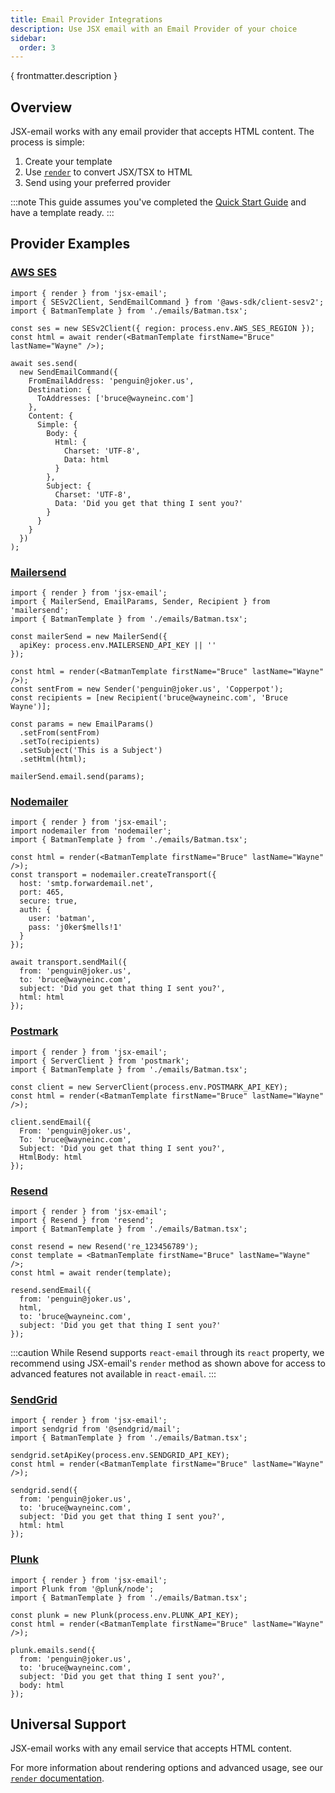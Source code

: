 ```yaml
---
title: Email Provider Integrations
description: Use JSX email with an Email Provider of your choice
sidebar:
  order: 3
---
```


<p>{ frontmatter.description }</p>

## Overview

JSX-email works with any email provider that accepts HTML content. The process is simple:
1. Create your template
2. Use [`render`](/core/render) to convert JSX/TSX to HTML
3. Send using your preferred provider

:::note
This guide assumes you've completed the [Quick Start Guide](/getting-started/quick-start) and have a template ready.
:::

## Provider Examples

### [AWS SES](https://aws.amazon.com/ses)

```tsx
import { render } from 'jsx-email';
import { SESv2Client, SendEmailCommand } from '@aws-sdk/client-sesv2';
import { BatmanTemplate } from './emails/Batman.tsx';

const ses = new SESv2Client({ region: process.env.AWS_SES_REGION });
const html = await render(<BatmanTemplate firstName="Bruce" lastName="Wayne" />);

await ses.send(
  new SendEmailCommand({
    FromEmailAddress: 'penguin@joker.us',
    Destination: {
      ToAddresses: ['bruce@wayneinc.com']
    },
    Content: {
      Simple: {
        Body: {
          Html: {
            Charset: 'UTF-8',
            Data: html
          }
        },
        Subject: {
          Charset: 'UTF-8',
          Data: 'Did you get that thing I sent you?'
        }
      }
    }
  })
);
```

### [Mailersend](https://www.mailersend.com)

```tsx
import { render } from 'jsx-email';
import { MailerSend, EmailParams, Sender, Recipient } from 'mailersend';
import { BatmanTemplate } from './emails/Batman.tsx';

const mailerSend = new MailerSend({
  apiKey: process.env.MAILERSEND_API_KEY || ''
});

const html = render(<BatmanTemplate firstName="Bruce" lastName="Wayne" />);
const sentFrom = new Sender('penguin@joker.us', 'Copperpot');
const recipients = [new Recipient('bruce@wayneinc.com', 'Bruce Wayne')];

const params = new EmailParams()
  .setFrom(sentFrom)
  .setTo(recipients)
  .setSubject('This is a Subject')
  .setHtml(html);

mailerSend.email.send(params);
```

### [Nodemailer](https://nodemailer.com)

```tsx
import { render } from 'jsx-email';
import nodemailer from 'nodemailer';
import { BatmanTemplate } from './emails/Batman.tsx';

const html = render(<BatmanTemplate firstName="Bruce" lastName="Wayne" />);
const transport = nodemailer.createTransport({
  host: 'smtp.forwardemail.net',
  port: 465,
  secure: true,
  auth: {
    user: 'batman',
    pass: 'j0ker$mells!1'
  }
});

await transport.sendMail({
  from: 'penguin@joker.us',
  to: 'bruce@wayneinc.com',
  subject: 'Did you get that thing I sent you?',
  html: html
});
```

### [Postmark](https://postmarkapp.com)

```tsx
import { render } from 'jsx-email';
import { ServerClient } from 'postmark';
import { BatmanTemplate } from './emails/Batman.tsx';

const client = new ServerClient(process.env.POSTMARK_API_KEY);
const html = render(<BatmanTemplate firstName="Bruce" lastName="Wayne" />);

client.sendEmail({
  From: 'penguin@joker.us',
  To: 'bruce@wayneinc.com',
  Subject: 'Did you get that thing I sent you?',
  HtmlBody: html
});
```

### [Resend](https://resend.com)

```tsx
import { render } from 'jsx-email';
import { Resend } from 'resend';
import { BatmanTemplate } from './emails/Batman.tsx';

const resend = new Resend('re_123456789');
const template = <BatmanTemplate firstName="Bruce" lastName="Wayne" />;
const html = await render(template);

resend.sendEmail({
  from: 'penguin@joker.us',
  html,
  to: 'bruce@wayneinc.com',
  subject: 'Did you get that thing I sent you?'
});
```

:::caution
While Resend supports `react-email` through its `react` property, we recommend using JSX-email's `render` method as shown above for access to advanced features not available in `react-email`.
:::

### [SendGrid](https://sendgrid.com)

```tsx
import { render } from 'jsx-email';
import sendgrid from '@sendgrid/mail';
import { BatmanTemplate } from './emails/Batman.tsx';

sendgrid.setApiKey(process.env.SENDGRID_API_KEY);
const html = render(<BatmanTemplate firstName="Bruce" lastName="Wayne" />);

sendgrid.send({
  from: 'penguin@joker.us',
  to: 'bruce@wayneinc.com',
  subject: 'Did you get that thing I sent you?',
  html: html
});
```

### [Plunk](https://www.useplunk.com/)

```tsx
import { render } from 'jsx-email';
import Plunk from '@plunk/node';
import { BatmanTemplate } from './emails/Batman.tsx';

const plunk = new Plunk(process.env.PLUNK_API_KEY);
const html = render(<BatmanTemplate firstName="Bruce" lastName="Wayne" />);

plunk.emails.send({
  from: 'penguin@joker.us',
  to: 'bruce@wayneinc.com',
  subject: 'Did you get that thing I sent you?',
  body: html
});
```

## Universal Support

JSX-email works with any email service that accepts HTML content.

For more information about rendering options and advanced usage, see our [`render` documentation](/core/render).